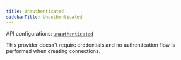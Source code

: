 ```yaml
---
title: Unauthenticated
sidebarTitle: Unauthenticated
---
```



<Overview />

API configurations: [`unauthenticated`](https://nango.dev/providers.yaml)

This provider doesn't require credentials and no authentication flow is performed when creating connections.
